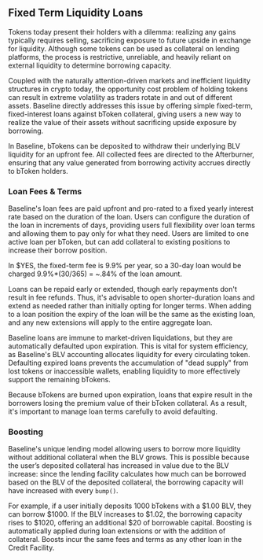 

## Fixed Term Liquidity Loans

Tokens today present their holders with a dilemma: realizing any gains typically requires selling, 
sacrificing exposure to future upside in exchange for liquidity. Although some tokens can be used as collateral 
on lending platforms, the process is restrictive, unreliable, and heavily reliant on external liquidity to determine 
borrowing capacity.

Coupled with the naturally attention-driven markets and inefficient liquidity structures in crypto today, 
the opportunity cost problem of holding tokens can result in extreme volatility as traders rotate in and 
out of different assets. Baseline directly addresses this issue by offering simple fixed-term, fixed-interest
loans against bToken collateral, giving users a new way to realize the value of their assets without
sacrificing upside exposure by borrowing. 
 
In Baseline, bTokens can be deposited to withdraw their underlying BLV liquidity for an upfront fee. 
All collected fees are directed to the Afterburner, ensuring that any value generated from borrowing 
activity accrues directly to bToken holders.


### Loan Fees & Terms

Baseline's loan fees are paid upfront and pro-rated to a fixed yearly interest rate based on the duration of 
the loan. Users can configure the duration of the loan in increments of days, providing users full flexibility 
over loan terms and allowing them to pay only for what they need. Users are limited to one active loan per bToken, 
but can add collateral to existing positions to increase their borrow position. 

<Callout type="info" emoji="" >
    In $YES, the fixed-term fee is 9.9% per year, so a 30-day loan would be charged 9.9%*(30/365) = ~.84% of 
    the loan amount.
</Callout>

Loans can be repaid early or extended, though early repayments don't result in fee refunds. Thus, it's advisable 
to open shorter-duration loans and extend as needed rather than initially opting for longer terms. When adding to a loan position
the expiry of the loan will be the same as the existing loan, and any new extensions will apply to the entire aggregate loan.

Baseline loans are immune to market-driven liquidations, but they are automatically defaulted upon expiration. This is vital for 
system efficiency, as Baseline's BLV accounting allocates liquidity for every circulating token. Defaulting expired loans prevents the 
accumulation of "dead supply" from lost tokens or inaccessible wallets, enabling liquidity to more effectively support the remaining bTokens.

<Callout type="warning" emoji="⚠️">
    Because bTokens are burned upon expiration, loans that expire result in the borrowers losing the premium 
    value of their bToken collateral. As a result, it's important to manage loan terms carefully to avoid defaulting.
</Callout>

### Boosting

Baseline's unique lending model allowing users to borrow more liquidity without additional collateral when the 
BLV grows. This is possible because the user’s deposited collateral has increased in value due to the BLV increase: 
since the lending facility calculates how much can be borrowed based on the BLV of the deposited collateral, 
the borrowing capacity will have increased with every `bump()`. 

For example, if a user initially deposits 1000 bTokens with a $1.00 BLV, they can borrow $1000. If the BLV increases 
to $1.02, the borrowing capacity rises to $1020, offering an additional $20 of borrowable capital. Boosting is automatically
applied during loan extensions or with the addition of collateral. Boosts incur the same fees and terms as any other 
loan in the Credit Facility.
